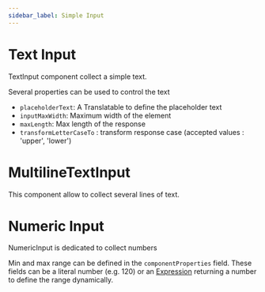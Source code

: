 ```yaml
---
sidebar_label: Simple Input
---
```


# Text Input

TextInput component collect a simple text.

Several properties can be used to control the text

- `placeholderText`: A Translatable to define the placeholder text 
- `inputMaxWidth`: Maximum width of the element
- `maxLength`: Max length of the response
- `transformLetterCaseTo` : transform response case (accepted values : 'upper', 'lower')

<SurveyComponent name="TextInput"/>

# MultilineTextInput

This component allow to collect several lines of text.

<SurveyComponent name="MultilineTextInput"/>

# Numeric Input

NumericInput is dedicated to collect numbers 

Min and max range can be defined in the `componentProperties` field.
These fields can be a literal number (e.g. 120) or an [Expression](../../expressions) returning a number to define the range dynamically.

<SurveyComponent name="NumberInput"/>